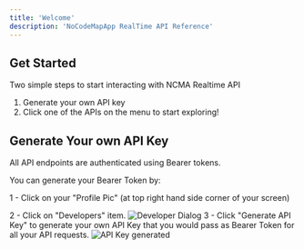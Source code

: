 ```yaml
---
title: 'Welcome'
description: 'NoCodeMapApp RealTime API Reference'
---
```

## Get Started

Two simple steps to start interacting with NCMA Realtime API

1. Generate your own API key
2. Click one of the APIs on the menu to start exploring!

## Generate Your own API Key

All API endpoints are authenticated using Bearer tokens.

You can generate your Bearer Token by:

1 - Click on your "Profile Pic" (at top right hand side corner of your screen)

2 - Click on "Developers" item.
<img
  className="block"
  src="/images/dev-access-dialog.png"
  alt="Developer Dialog"
/>
3 - Click "Generate API Key" to generate your own API Key that you would pass as Bearer Token for all your API requests.
<img
  className="dark:block"
  src="/images/dev-access-dialog-generated.png"
  alt="API Key generated"
/>
